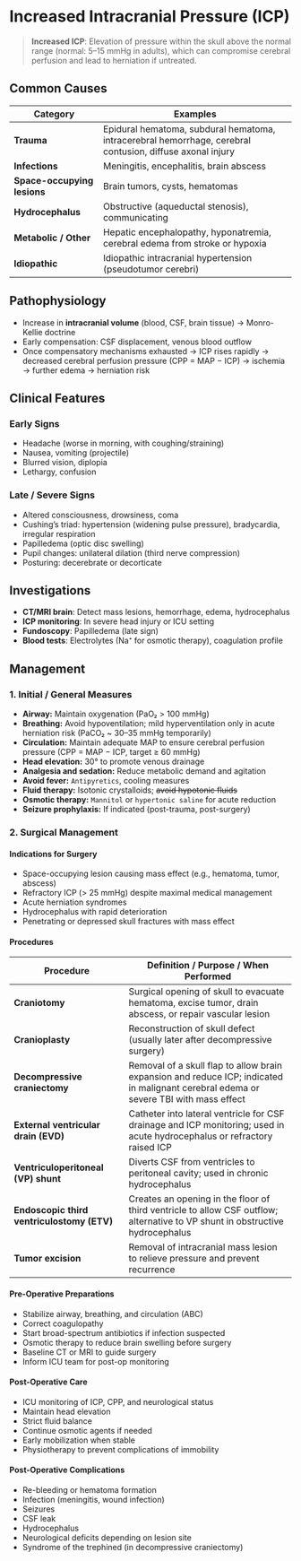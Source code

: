 # Increased Intracranial Pressure (ICP)

> **Increased ICP**: Elevation of pressure within the skull above the normal range (normal: 5–15 mmHg in adults), which can compromise cerebral perfusion and lead to herniation if untreated.

## Common Causes

| Category                    | Examples                                                                                                  |
| --------------------------- | --------------------------------------------------------------------------------------------------------- |
| **Trauma**                  | Epidural hematoma, subdural hematoma, intracerebral hemorrhage, cerebral contusion, diffuse axonal injury |
| **Infections**              | Meningitis, encephalitis, brain abscess                                                                   |
| **Space-occupying lesions** | Brain tumors, cysts, hematomas                                                                            |
| **Hydrocephalus**           | Obstructive (aqueductal stenosis), communicating                                                          |
| **Metabolic / Other**       | Hepatic encephalopathy, hyponatremia, cerebral edema from stroke or hypoxia                               |
| **Idiopathic**              | Idiopathic intracranial hypertension (pseudotumor cerebri)                                                |

## Pathophysiology

- Increase in **intracranial volume** (blood, CSF, brain tissue) → Monro-Kellie doctrine
- Early compensation: CSF displacement, venous blood outflow
- Once compensatory mechanisms exhausted → ICP rises rapidly → decreased cerebral perfusion pressure (CPP = MAP − ICP) → ischemia → further edema → herniation risk

## Clinical Features

### Early Signs

- Headache (worse in morning, with coughing/straining)
- Nausea, vomiting (projectile)
- Blurred vision, diplopia
- Lethargy, confusion

### Late / Severe Signs

- Altered consciousness, drowsiness, coma
- Cushing’s triad: hypertension (widening pulse pressure), bradycardia, irregular respiration
- Papilledema (optic disc swelling)
- Pupil changes: unilateral dilation (third nerve compression)
- Posturing: decerebrate or decorticate

## Investigations

- **CT/MRI brain**: Detect mass lesions, hemorrhage, edema, hydrocephalus
- **ICP monitoring**: In severe head injury or ICU setting
- **Fundoscopy**: Papilledema (late sign)
- **Blood tests**: Electrolytes (Na⁺ for osmotic therapy), coagulation profile

## Management

### 1. Initial / General Measures

- **Airway:** Maintain oxygenation (PaO₂ > 100 mmHg)
- **Breathing:** Avoid hypoventilation; mild hyperventilation only in acute herniation risk (PaCO₂ \~ 30–35 mmHg temporarily)
- **Circulation:** Maintain adequate MAP to ensure cerebral perfusion pressure (CPP = MAP − ICP, target ≥ 60 mmHg)
- **Head elevation:** 30° to promote venous drainage
- **Analgesia and sedation:** Reduce metabolic demand and agitation
- **Avoid fever:** `Antipyretics`, cooling measures
- **Fluid therapy:** Isotonic crystalloids; ~~avoid hypotonic fluids~~
- **Osmotic therapy:** `Mannitol` or `hypertonic saline` for acute reduction
- **Seizure prophylaxis:** If indicated (post-trauma, post-surgery)

### 2. Surgical Management

#### Indications for Surgery

- Space-occupying lesion causing mass effect (e.g., hematoma, tumor, abscess)
- Refractory ICP (> 25 mmHg) despite maximal medical management
- Acute herniation syndromes
- Hydrocephalus with rapid deterioration
- Penetrating or depressed skull fractures with mass effect

#### Procedures

| Procedure                                  | Definition / Purpose / When Performed                                                                                                 |
| ------------------------------------------ | ------------------------------------------------------------------------------------------------------------------------------------- |
| **Craniotomy**                             | Surgical opening of skull to evacuate hematoma, excise tumor, drain abscess, or repair vascular lesion                                |
| **Cranioplasty**                           | Reconstruction of skull defect (usually later after decompressive surgery)                                                            |
| **Decompressive craniectomy**              | Removal of a skull flap to allow brain expansion and reduce ICP; indicated in malignant cerebral edema or severe TBI with mass effect |
| **External ventricular drain (EVD)**       | Catheter into lateral ventricle for CSF drainage and ICP monitoring; used in acute hydrocephalus or refractory raised ICP             |
| **Ventriculoperitoneal (VP) shunt**        | Diverts CSF from ventricles to peritoneal cavity; used in chronic hydrocephalus                                                       |
| **Endoscopic third ventriculostomy (ETV)** | Creates an opening in the floor of third ventricle to allow CSF outflow; alternative to VP shunt in obstructive hydrocephalus         |
| **Tumor excision**                         | Removal of intracranial mass lesion to relieve pressure and prevent recurrence                                                        |

#### Pre-Operative Preparations

- Stabilize airway, breathing, and circulation (ABC)
- Correct coagulopathy
- Start broad-spectrum antibiotics if infection suspected
- Osmotic therapy to reduce brain swelling before surgery
- Baseline CT or MRI to guide surgery
- Inform ICU team for post-op monitoring

#### Post-Operative Care

- ICU monitoring of ICP, CPP, and neurological status
- Maintain head elevation
- Strict fluid balance
- Continue osmotic agents if needed
- Early mobilization when stable
- Physiotherapy to prevent complications of immobility

#### Post-Operative Complications

- Re-bleeding or hematoma formation
- Infection (meningitis, wound infection)
- Seizures
- CSF leak
- Hydrocephalus
- Neurological deficits depending on lesion site
- Syndrome of the trephined (in decompressive craniectomy)
